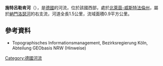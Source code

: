 {{Onesource|time=2020-08-14T04:42:17+00:00}}
{{Coord|51|13|51.69|N|8|28|59.68|E|display=title}}

'''施特呂勒肯河'''（{{lang-de|Strülleken}}），是[[德國|德國]]的河流，位於該國西部，處於[[北萊茵-威斯特法倫州|北萊茵-威斯特法倫州]]，屬於[[納門洛瑟河|納門洛瑟河]]的右支流，河道全長1.5公里，流域面積0.9平方公里。

==參考資料==
* Topographisches Informationsmanagement, Bezirksregierung Köln, Abteilung GEObasis NRW (Hinweise)

{{Germany-geo-stub}}
[[Category:德國河流|Category:德國河流]]